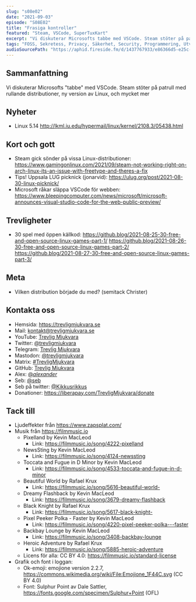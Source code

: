 ```yaml
---
slug: "s08e02"
date: "2021-09-03"
episode: "S08E02"
title: "Frasiga kontroller"
featured: "Steam, VSCode, SuperTuxKart"
excerpt: "Vi diskuterar Microsofts tabbe med VSCode. Steam stöter på patrull med rullande distributioner, ny version av Linux, och mycket mer!"
tags: "FOSS, Sekretess, Privacy, Säkerhet, Security, Programmering, Utveckling, Mjukvara, Technology, Linux, Open Source, Linus Torvalds"
audioSourcePath: "https://aphid.fireside.fm/d/1437767933/e86366d5-e25c-4aab-9a13-33b7144ac160/e70c792a-fc31-4b2e-947b-0c2174be5076.mp3"
---
```


## Sammanfattning
Vi diskuterar Microsofts "tabbe" med VSCode. Steam stöter på patrull med rullande distributioner, ny version av Linux, och mycket mer

## Nyheter

- Linux 5.14 http://lkml.iu.edu/hypermail/linux/kernel/2108.3/05438.html

## Kort och gott

- Steam gick sönder på vissa Linux-distributioner: https://www.gamingonlinux.com/2021/09/steam-not-working-right-on-arch-linux-its-an-issue-with-freetype-and-theres-a-fix
- Tips! Uppsala LUG picknick (jonarvid): https://ulug.org/post/2021-08-30-linux-picknick/
- Microsoft råkar släppa VSCode för webben: https://www.bleepingcomputer.com/news/microsoft/microsoft-announces-visual-studio-code-for-the-web-public-preview/

## Trevligheter

- 30 spel med öppen källkod: https://github.blog/2021-08-25-30-free-and-open-source-linux-games-part-1/ https://github.blog/2021-08-26-30-free-and-open-source-linux-games-part-2/ https://github.blog/2021-08-27-30-free-and-open-source-linux-games-part-3/

## Meta 

- Vilken distribution började du med? (semitack Christer)

## Kontakta oss

- Hemsida: https://trevligmjukvara.se
- Mail: kontakt@trevligmjukvara.se
- YouTube: [Trevlig Mjukvara](https://www.youtube.com/channel/UCRVmpkj-XM6UhUCjGiL3hhQ)
- Twitter: [@trevligmjukvara](https://twitter.com/trevligmjukvara)
- Telegram: [Trevlig Mjukvara](https://t.me/trevligmjukvara)
- Mastodon: [@trevligmjukvara](https://fikaverse.club/@trevligmjukvara)
- Matrix: [#TrevligMjukvara](https://matrix.to/#/%23TrevligMjukvara:matrix.org)
- GitHub: [Trevlig Mjukvara](https://github.com/trevligmjukvara)
- Alex: [@_alexander_](https://mastodon.online/@_alexander_)
- Seb: [@seb](https://social.gelotte.dev/@seb)
- Seb på twitter: [@Kikkusrikkus](https://twitter.com/Kikkusrikkus)
- Donationer: https://liberapay.com/TrevligMjukvara/donate

## Tack till

- Ljudeffekter från https://www.zapsplat.com/
- Musik från https://filmmusic.io
  - Pixelland by Kevin MacLeod
    - Link: https://filmmusic.io/song/4222-pixelland
  - NewsSting by Kevin MacLeod
    - Link: https://filmmusic.io/song/4124-newssting
  - Toccata and Fugue in D Minor by Kevin MacLeod
    - Link: https://filmmusic.io/song/4533-toccata-and-fugue-in-d-minor
  - Beautiful World by Rafael Krux
    - Link: https://filmmusic.io/song/5616-beautiful-world-
  - Dreamy Flashback by Kevin MacLeod
    - Link: https://filmmusic.io/song/3679-dreamy-flashback
  - Black Knight by Rafael Krux
    - Link: https://filmmusic.io/song/5617-black-knight-
  - Pixel Peeker Polka - Faster by Kevin MacLeod
    - Link: https://filmmusic.io/song/4220-pixel-peeker-polka---faster
  - Backbay Lounge by Kevin MacLeod
    - Link: https://filmmusic.io/song/3408-backbay-lounge
  - Heroic Adventure by Rafael Krux
    - Link: https://filmmusic.io/song/5885-heroic-adventure
  - Licens för alla: CC BY 4.0: https://filmmusic.io/standard-license
- Grafik och font i loggan:
  - Ok-emoji: emojione version 2.2.7, https://commons.wikimedia.org/wiki/File:Emojione_1F44C.svg (CC BY 4.0)
  - Font: Sulphur Point av Dale Sattler, https://fonts.google.com/specimen/Sulphur+Point (OFL)
